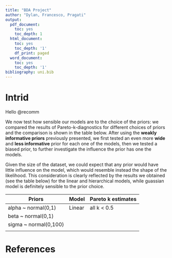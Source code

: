 ```yaml
---
title: "BDA Project"
author: "Dylan, Francesco, Pragati"
output:
  pdf_document:
    toc: yes
    toc_depth: 1
  html_document:
    toc: yes
    toc_depth: '1'
    df_print: paged
  word_document:
    toc: yes
    toc_depth: '1'
bibliography: uni.bib
---
```


# Intrid

Hello @recomm

We now test how sensible our models are to the choice of the priors: we compared the results of Pareto-k-diagnostics for different choices of priors and the comparison is shown in the table below. After using the **weakly informative priors** previously presented, we first tested an even more **wide** and **less informative** prior for each one of the models, then we tested a biased prior, to further investigate the influence the prior has one the models. 

Given the size of the dataset, we could expect that any prior would have little influence on the model, which would resemble instead the shape of the likelihood. This consideration is clearly reflected by the results we obtained (see the table below) for the linear and hierarchical models, while guassian model is definitely sensible to the prior choice.
 
 
|**Priors**|**Model**|**Pareto k estimates**|
|---|---|---|
|alpha ~ normal(0,1) | Linear |all k < 0.5|
|beta ~ normal(0,1) |||
|sigma ~ normal(0,100)|||
||||







# References 
